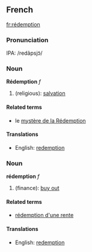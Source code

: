 ==French==
[[fr:rédemption]]
===Pronunciation===
IPA: /redãpsjɔ̃/

===Noun===
'''Rédemption''' ''f''

# (religious): [[salvation]]

====Related terms====
*le [[mystère de la Rédemption]]

====Translations====
*English: [[redemption]]

===Noun===
'''rédemption''' ''f''

# (finance): [[buy out]] <!-- Is this correct? -->

====Related terms====
*[[rédemption d'une rente]]

====Translations====
*English: [[redemption]]